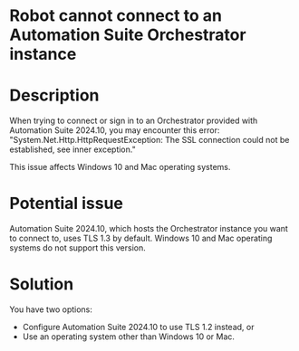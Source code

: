 ﻿# Robot cannot connect to an Automation Suite Orchestrator instance

# Description

When trying to connect or sign in to an Orchestrator provided with Automation Suite 2024.10, you may encounter this error: "System.Net.Http.HttpRequestException: The SSL connection could not be established, see inner exception."

This issue affects Windows 10 and Mac operating systems.

# Potential issue

Automation Suite 2024.10, which hosts the Orchestrator instance you want to connect to, uses TLS 1.3 by default. Windows 10 and Mac operating systems do not support this version.

# Solution

You have two options:

* Configure Automation Suite 2024.10 to use TLS 1.2 instead, or
* Use an operating system other than Windows 10 or Mac.
